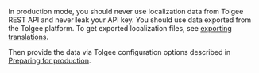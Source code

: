 In production mode, you should never use localization data from Tolgee REST API and never leak your API key.
You should use data exported from the Tolgee platform.
To get exported localization files, see [exporting translations](/platform/exporting_translations).

Then provide the data via Tolgee configuration options described in [Preparing for production](/preparing_for_production.mdx).